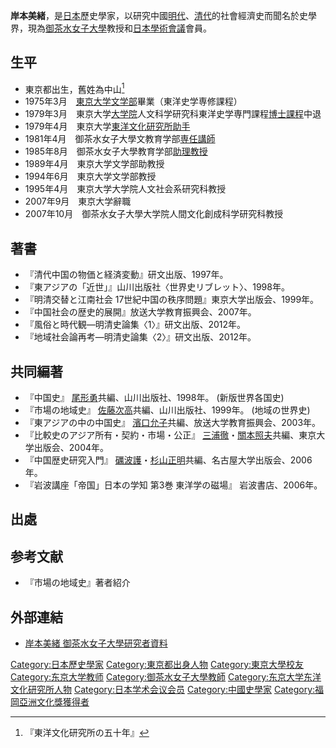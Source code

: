 {{onesource|time=2016-03-27T13:17:50+00:00}}
{{prose|time=2016-03-27T13:17:50+00:00}}
'''岸本美緒'''{{BD|1952年|4月|||}}，是[[日本|日本]]歷史學家，以研究中國[[明代|明代]]、[[清代|清代]]的社會經濟史而聞名於史學界，現為[[御茶水女子大學|御茶水女子大學]]教授和[[日本學術會議|日本學術會議]]會員。

==生平==
*東京都出生，舊姓為中山<ref>『東洋文化研究所の五十年』</ref>
*1975年3月　[[東京大学|東京大学]][[文学部|文学部]]畢業（東洋史学専修課程）
*1979年3月　東京大学[[大学院|大学院]]人文科学研究科東洋史学専門課程[[博士課程|博士課程]]中退
*1979年4月　東京大学[[東洋文化研究所|東洋文化研究所]][[助手|助手]]
*1981年4月　御茶水女子大學文教育学部[[専任講師|専任講師]]
*1985年8月　御茶水女子大學教育学部[[助理教授|助理教授]]
*1989年4月　東京大学文学部助教授
*1994年6月　東京大学文学部教授
*1995年4月　東京大学大学院人文社会系研究科教授
*2007年9月　東京大学辭職
*2007年10月　御茶水女子大學大学院人間文化創成科学研究科教授

==著書==
*『清代中国の物価と経済変動』研文出版、1997年。
*『東アジアの「近世」』山川出版社〈世界史リブレット〉、1998年。
*『明清交替と江南社会 17世紀中国の秩序問題』東京大学出版会、1999年。
*『中国社会の歴史的展開』放送大学教育振興会、2007年。
* 『風俗と時代観―明清史論集〈1〉』研文出版、2012年。
* 『地域社会論再考―明清史論集〈2〉』研文出版、2012年。

==共同編著==
*『中国史』 [[尾形勇|尾形勇]]共編、山川出版社、1998年。 (新版世界各国史)
*『市場の地域史』 [[佐藤次高|佐藤次高]]共編、山川出版社、1999年。 (地域の世界史)
*『東アジアの中の中国史』 [[濱口允子|濱口允子]]共編、放送大学教育振興会、2003年。
*『比較史のアジア所有・契約・市場・公正』 [[三浦徹|三浦徹]]・[[關本照夫|關本照夫]]共編、東京大学出版会、2004年。
*『中国歴史研究入門』 [[礪波護|礪波護]]・[[杉山正明|杉山正明]]共編、名古屋大学出版会、2006年。
*『岩波講座「帝国」日本の学知 第3巻 東洋学の磁場』 岩波書店、2006年。

== 出處 ==
<references />

== 参考文献 ==
*『市場の地域史』著者紹介

== 外部連結 ==
* [http://researchers2.ao.ocha.ac.jp/html/100000944_ja.html 岸本美緒 御茶水女子大學研究者資料] {{Wayback|url=http://researchers2.ao.ocha.ac.jp/html/100000944_ja.html |date=20150709151835 }}

{{Authority control}}
{{DEFAULTSORT:Kishimoto, Mio}}
[[Category:日本歷史學家|Category:日本歷史學家]]
[[Category:東京都出身人物|Category:東京都出身人物]]
[[Category:東京大學校友|Category:東京大學校友]]
[[Category:东京大学教师|Category:东京大学教师]]
[[Category:御茶水女子大學教師|Category:御茶水女子大學教師]]
[[Category:东京大学东洋文化研究所人物|Category:东京大学东洋文化研究所人物]]
[[Category:日本学术会议会员|Category:日本学术会议会员]]
[[Category:中國史學家|Category:中國史學家]]
[[Category:福岡亞洲文化獎獲得者|Category:福岡亞洲文化獎獲得者]]